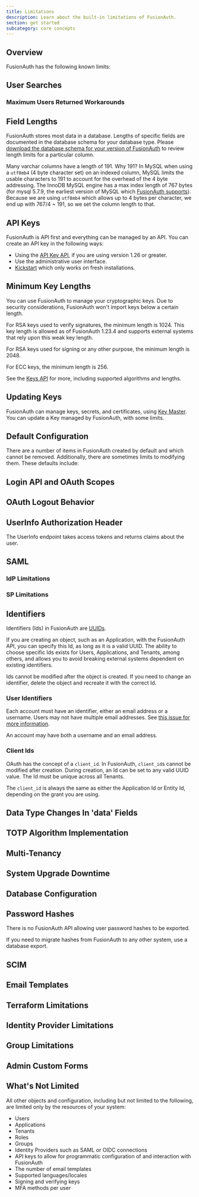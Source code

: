 ```yaml
---
title: Limitations
description: Learn about the built-in limitations of FusionAuth.
section: get started
subcategory: core concepts
---
```



## Overview

FusionAuth has the following known limits:

## User Searches

<UserSearchLimits />

### Maximum Users Returned Workarounds

<UserSearchLimitsWorkarounds />

## Field Lengths

FusionAuth stores most data in a database. Lengths of specific fields are documented in the database schema for your database type. Please [download the database schema for your version of FusionAuth](/direct-download) to review length limits for a particular column.

Many varchar columns have a length of 191. Why 191? In MySQL when using a `utf8mb4` (4 byte character set) on an indexed column, MySQL limits the usable characters to 191 to account for the overhead of the 4 byte addressing. The InnoDB MySQL engine has a max index length of 767 bytes (for mysql 5.7.9, the earliest version of MySQL which [FusionAuth supports](/docs/get-started/download-and-install/system-requirements)). Because we are using `utf8mb4` which allows up to 4 bytes per character, we end up with 767/4 ~ 191, so we set the column length to that.

## API Keys

FusionAuth is API first and everything can be managed by an API. You can create an API key in the following ways:

* Using the [API Key API](/docs/apis/api-keys), if you are using version 1.26 or greater.
* Use the administrative user interface.
* [Kickstart](/docs/get-started/download-and-install/development/kickstart) which only works on fresh installations.

## Minimum Key Lengths

You can use FusionAuth to manage your cryptographic keys. Due to security considerations, FusionAuth won't import keys below a certain length.

For RSA keys used to verify signatures, the minimum length is 1024. This key length is allowed as of FusionAuth 1.23.4 and supports external systems that rely upon this weak key length.

For RSA keys used for signing or any other purpose, the minimum length is 2048. 

For ECC keys, the minimum length is 256.

See the [Keys API](/docs/apis/keys) for more, including supported algorithms and lengths.

## Updating Keys

FusionAuth can manage keys, secrets, and certificates, using [Key Master](/docs/operate/secure/key-master). You can update a Key managed by FusionAuth, with some limits.

<UpdateKeyNote />

## Default Configuration

There are a number of items in FusionAuth created by default and which cannot be removed. Additionally, there are sometimes limits to modifying them. These defaults include:

<DefaultEntities />

## Login API and OAuth Scopes

<LoginAPIScopeLimitations />

## OAuth Logout Behavior

<LogoutBehaviorAllApplications />

## UserInfo Authorization Header

The UserInfo endpoint takes access tokens and returns claims about the user.

<UserInfoAudClaimLimits />

## SAML

### IdP Limitations

<SamlIdpLimitations />

### SP Limitations

<SamlSpLimitations />

## Identifiers

Identifiers (Ids) in FusionAuth are [UUIDs](/docs/reference/data-types#uuids).

If you are creating an object, such as an Application, with the FusionAuth API, you can specify this Id, as long as it is a valid UUID. The ability to choose specific Ids exists for Users, Applications, and Tenants, among others, and allows you to avoid breaking external systems dependent on existing identifiers.

Ids cannot be modified after the object is created. If you need to change an identifier, delete the object and recreate it with the correct Id.

### User Identifiers

Each account must have an identifier, either an email address or a username. Users may not have multiple email addresses. See [this issue for more information](https://github.com/fusionauth/fusionauth-issues/issues/1).

An account may have both a username and an email address.

### Client Ids

OAuth has the concept of a `client_id`. In FusionAuth, `client_id`s cannot be modified after creation. During creation, an Id can be set to any valid UUID value. The Id must be unique across all Tenants.

The `client_id` is always the same as either the Application Id or Entity Id, depending on the grant you are using.

## Data Type Changes In 'data' Fields

<DataFieldDataTypeChanges />

## TOTP Algorithm Implementation

<TwoFactorTotpLimits />

## Multi-Tenancy

<MultiTenantLimitations />

## System Upgrade Downtime

<DowntimeUpgradeLimitation />

## Database Configuration

<ConfigurationLimits />

## Password Hashes

There is no FusionAuth API allowing user password hashes to be exported.

If you need to migrate hashes from FusionAuth to any other system, use a database export.

## SCIM

<ScimLimits />

## Email Templates

<TemplateContentLimits />

## Terraform Limitations

<TerraformLimitations />

## Identity Provider Limitations

<IdentityProviderLimitations />

## Group Limitations

<GroupLimits />

## Admin Custom Forms

<AdminCustomFormLimitations />

## What's Not Limited

All other objects and configuration, including but not limited to the following, are limited only by the resources of your system:

* Users
* Applications
* Tenants
* Roles
* Groups
* Identity Providers such as SAML or OIDC connections
* API keys to allow for programmatic configuration of and interaction with FusionAuth
* The number of email templates
* Supported languages/locales
* Signing and verifying keys
* MFA methods per user

